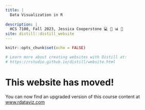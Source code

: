 ```yaml
---
title: |  
  Data Visualization in R 
  
description: |
  HCS 7100, Fall 2023, Jessica Cooperstone 💻 🧰 📊 🥳
site: distill::distill_website
---
```


```r
knitr::opts_chunk$set(echo = FALSE)

# Learn more about creating websites with Distill at:
# https://rstudio.github.io/distill/website.html

```

# This website has moved! 

You can now find an upgraded version of this course content at [www.rdataviz.com](https://www.rdataviz.com/)
